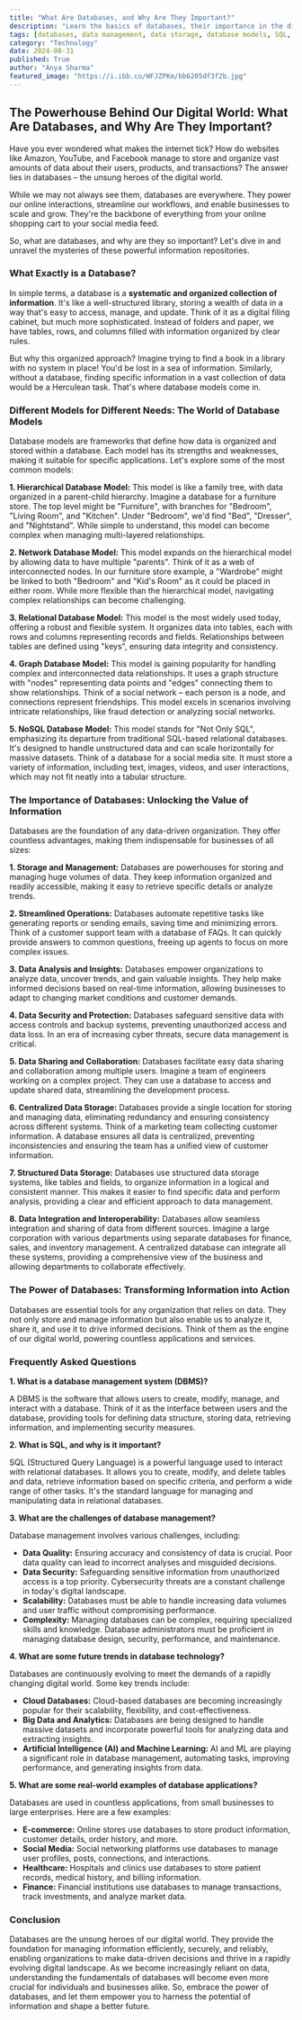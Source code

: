 ```yaml
---
title: "What Are Databases, and Why Are They Important?"
description: "Learn the basics of databases, their importance in the digital world, and how they power our daily online interactions. Discover different database models, their advantages, and the impact they have on businesses and organizations."
tags: [databases, data management, data storage, database models, SQL, NoSQL, database administration, data security, data analysis, technology, digital world, business, information technology]
category: "Technology"
date: 2024-08-31
published: True
author: "Anya Sharma"
featured_image: "https://i.ibb.co/WFJZPKm/bb6205df3f2b.jpg"
---
```


## The Powerhouse Behind Our Digital World:  What Are Databases, and Why Are They Important?

Have you ever wondered what makes the internet tick? How do websites like Amazon, YouTube, and Facebook manage to store and organize vast amounts of data about their users, products, and transactions? The answer lies in databases – the unsung heroes of the digital world. 

While we may not always see them, databases are everywhere. They power our online interactions, streamline our workflows, and enable businesses to scale and grow. They're the backbone of everything from your online shopping cart to your social media feed.

So, what are databases, and why are they so important?  Let's dive in and unravel the mysteries of these powerful information repositories.

### What Exactly is a Database?

In simple terms, a database is a **systematic and organized collection of information**. It's like a well-structured library, storing a wealth of data in a way that's easy to access, manage, and update.  Think of it as a digital filing cabinet, but much more sophisticated.  Instead of folders and paper, we have tables, rows, and columns filled with information organized by clear rules.

But why this organized approach? Imagine trying to find a book in a library with no system in place!  You'd be lost in a sea of information.  Similarly, without a database, finding specific information in a vast collection of data would be a Herculean task.  That's where database models come in.

### Different Models for Different Needs:  The World of Database Models

Database models are frameworks that define how data is organized and stored within a database. Each model has its strengths and weaknesses, making it suitable for specific applications.  Let's explore some of the most common models:

**1. Hierarchical Database Model:**  This model is like a family tree, with data organized in a parent-child hierarchy. Imagine a database for a furniture store.  The top level might be "Furniture", with branches for "Bedroom", "Living Room", and "Kitchen".  Under "Bedroom", we'd find "Bed", "Dresser", and "Nightstand".  While simple to understand, this model can become complex when managing multi-layered relationships.

**2. Network Database Model:**  This model expands on the hierarchical model by allowing data to have multiple "parents".  Think of it as a web of interconnected nodes.  In our furniture store example, a "Wardrobe" might be linked to both "Bedroom" and "Kid's Room" as it could be placed in either room.  While more flexible than the hierarchical model, navigating complex relationships can become challenging.

**3. Relational Database Model:** This model is the most widely used today, offering a robust and flexible system. It organizes data into tables, each with rows and columns representing records and fields.  Relationships between tables are defined using "keys", ensuring data integrity and consistency. 

**4. Graph Database Model:** This model is gaining popularity for handling complex and interconnected data relationships.  It uses a graph structure with "nodes" representing data points and "edges" connecting them to show relationships.  Think of a social network – each person is a node, and connections represent friendships.  This model excels in scenarios involving intricate relationships, like fraud detection or analyzing social networks.

**5. NoSQL Database Model:** This model stands for "Not Only SQL", emphasizing its departure from traditional SQL-based relational databases.  It's designed to handle unstructured data and can scale horizontally for massive datasets.  Think of a database for a social media site.  It must store a variety of information, including text, images, videos, and user interactions, which may not fit neatly into a tabular structure.

###  The Importance of Databases:  Unlocking the Value of Information

Databases are the foundation of any data-driven organization. They offer countless advantages, making them indispensable for businesses of all sizes:

**1. Storage and Management:** Databases are powerhouses for storing and managing huge volumes of data. They keep information organized and readily accessible, making it easy to retrieve specific details or analyze trends.

**2. Streamlined Operations:** Databases automate repetitive tasks like generating reports or sending emails, saving time and minimizing errors.  Think of a customer support team with a database of FAQs.  It can quickly provide answers to common questions, freeing up agents to focus on more complex issues.

**3. Data Analysis and Insights:** Databases empower organizations to analyze data, uncover trends, and gain valuable insights.  They help make informed decisions based on real-time information, allowing businesses to adapt to changing market conditions and customer demands.

**4. Data Security and Protection:** Databases safeguard sensitive data with access controls and backup systems, preventing unauthorized access and data loss.  In an era of increasing cyber threats, secure data management is critical.

**5. Data Sharing and Collaboration:** Databases facilitate easy data sharing and collaboration among multiple users.  Imagine a team of engineers working on a complex project.  They can use a database to access and update shared data, streamlining the development process.

**6. Centralized Data Storage:** Databases provide a single location for storing and managing data, eliminating redundancy and ensuring consistency across different systems. Think of a marketing team collecting customer information.  A database ensures all data is centralized, preventing inconsistencies and ensuring the team has a unified view of customer information.

**7. Structured Data Storage:** Databases use structured data storage systems, like tables and fields, to organize information in a logical and consistent manner.  This makes it easier to find specific data and perform analysis, providing a clear and efficient approach to data management.

**8. Data Integration and Interoperability:** Databases allow seamless integration and sharing of data from different sources.  Imagine a large corporation with various departments using separate databases for finance, sales, and inventory management.  A centralized database can integrate all these systems, providing a comprehensive view of the business and allowing departments to collaborate effectively.

###  The Power of Databases:  Transforming Information into Action

Databases are essential tools for any organization that relies on data.  They not only store and manage information but also enable us to analyze it, share it, and use it to drive informed decisions.  Think of them as the engine of our digital world, powering countless applications and services.

###  Frequently Asked Questions

**1.  What is a database management system (DBMS)?**

A DBMS is the software that allows users to create, modify, manage, and interact with a database. Think of it as the interface between users and the database, providing tools for defining data structure, storing data, retrieving information, and implementing security measures.

**2. What is SQL, and why is it important?**

SQL (Structured Query Language) is a powerful language used to interact with relational databases. It allows you to create, modify, and delete tables and data, retrieve information based on specific criteria, and perform a wide range of other tasks.  It's the standard language for managing and manipulating data in relational databases.

**3. What are the challenges of database management?**

Database management involves various challenges, including:

* **Data Quality:** Ensuring accuracy and consistency of data is crucial.  Poor data quality can lead to incorrect analyses and misguided decisions.
* **Data Security:** Safeguarding sensitive information from unauthorized access is a top priority.  Cybersecurity threats are a constant challenge in today's digital landscape.
* **Scalability:**  Databases must be able to handle increasing data volumes and user traffic without compromising performance. 
* **Complexity:**  Managing databases can be complex, requiring specialized skills and knowledge.  Database administrators must be proficient in managing database design, security, performance, and maintenance.

**4.  What are some future trends in database technology?**

Databases are continuously evolving to meet the demands of a rapidly changing digital world.  Some key trends include:

* **Cloud Databases:**  Cloud-based databases are becoming increasingly popular for their scalability, flexibility, and cost-effectiveness.
* **Big Data and Analytics:**  Databases are being designed to handle massive datasets and incorporate powerful tools for analyzing data and extracting insights.
* **Artificial Intelligence (AI) and Machine Learning:**  AI and ML are playing a significant role in database management, automating tasks, improving performance, and generating insights from data.

**5. What are some real-world examples of database applications?**

Databases are used in countless applications, from small businesses to large enterprises.  Here are a few examples:

* **E-commerce:**  Online stores use databases to store product information, customer details, order history, and more.
* **Social Media:**  Social networking platforms use databases to manage user profiles, posts, connections, and interactions.
* **Healthcare:**  Hospitals and clinics use databases to store patient records, medical history, and billing information.
* **Finance:**  Financial institutions use databases to manage transactions, track investments, and analyze market data.

### Conclusion

Databases are the unsung heroes of our digital world.  They provide the foundation for managing information efficiently, securely, and reliably, enabling organizations to make data-driven decisions and thrive in a rapidly evolving digital landscape.  As we become increasingly reliant on data, understanding the fundamentals of databases will become even more crucial for individuals and businesses alike.  So, embrace the power of databases, and let them empower you to harness the potential of information and shape a better future.